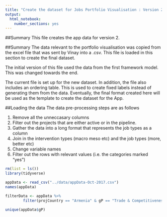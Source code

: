 ```yaml
---
title: "Create the dataset for Jobs Portfolio Visualisation : Version 2"
output: 
  html_notebook: 
    number_sections: yes
---
```

##Summary
This file creates the app data for version 2.

##Summary
The data relevant to the portfolio visualisation was copied from the excel file that was sent by Vinay into a .csv. This file is loaded in this section to create the final dataset.

The initial version of this file used the data from the first framework model. This was changed towards the end. 

The current file is set up for the new dataset. In addition, the file also includes an ordering table. This is used to create fixed labels instead of generating them from the data. Eventually, the final format created here will be used as the template to create the dataset for the App.

##Loading the data
The data pre-processing steps are as follows

1. Remove all the unneccasary columns
2. Filter out the projects that are either active or in the pipeline.
3. Gather the data into a long format that represents the job types as a column
4. Join in the intervention types (macro meso etc) and the job types (more, better etc)
5. Change variable names
6. Filter out the rows with relevant values (i.e. the categories marked "yes")

```r
rm(list = ls())
library(tidyverse)

appData <- read_csv("../data/appData-Oct-2017.csv")
names(appData)
```


```r
filterData <- appData %>% 
        filter(projCountry == "Armenia" & gP == "Trade & Competitiveness GP")

unique(appData$gP)
```

